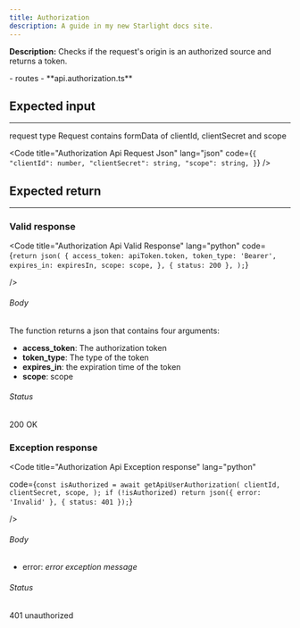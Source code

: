 ```yaml
---
title: Authorization
description: A guide in my new Starlight docs site.
---
```



**Description:** Checks if the request's origin is an authorized source and returns a token.

<FileTree>
- routes
  - **api.authorization.ts**
</FileTree>

## Expected input

---

request type Request contains formData of clientId, clientSecret and scope

<Code
  title="Authorization Api Request Json"
  lang="json"
  code={`
    {
      "clientId": number,
      "clientSecret": string,
      "scope": string,
    }
    `}
/>

## Expected return

---


### Valid response
<Code
  title="Authorization Api Valid Response"
  lang="python"
  code={`
        return json(
        {
            access_token: apiToken.token,
            token_type: 'Bearer',
            expires_in: expiresIn,
            scope: scope,
        },
            { status: 200 },
        );
    `}

/>

###### Body
The function returns a json that contains four arguments:

- **access_token**: The authorization token
- **token_type**: The type of the token
- **expires_in**: the expiration time of the token
- **scope**: scope


###### Status
200 OK

### Exception response
<Code
  title="Authorization Api Exception response"
  lang="python"
  
  code={`
        const isAuthorized = await getApiUserAuthorization(
        clientId,
        clientSecret,
        scope,
        );
        if (!isAuthorized) return json({ error: 'Invalid' }, { status: 401 });
    `}

/>
###### Body

- error: _error exception message_

###### Status
401 unauthorized

